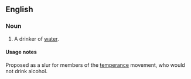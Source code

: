 ==English==
===Noun===
{{en-noun}}

# {{rare|obsolete|derogatory}} A drinker of [[water]].

====Usage notes====
Proposed as a slur for members of the [[temperance]] movement, who would not drink alcohol.